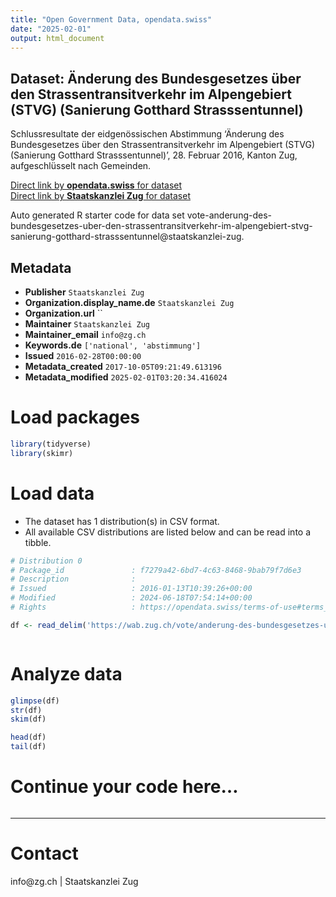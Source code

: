 ```yaml
---
title: "Open Government Data, opendata.swiss"
date: "2025-02-01"
output: html_document
---
```


## Dataset: Änderung des Bundesgesetzes über den Strassentransitverkehr im Alpengebiert (STVG) (Sanierung Gotthard Strasssentunnel)

Schlussresultate der eidgenössischen Abstimmung 'Änderung des Bundesgesetzes über den Strassentransitverkehr im Alpengebiert (STVG) (Sanierung Gotthard Strasssentunnel)', 28. Februar 2016, Kanton Zug, aufgeschlüsselt nach Gemeinden.

[Direct link by **opendata.swiss** for dataset](https://opendata.swiss/de/dataset/anderung-des-bundesgesetzes-uber-den-strassentransitverkehr-im-alpengebiert-stvg-sanierung-gott)<br>
[Direct link by **Staatskanzlei Zug** for dataset](https://wab.zug.ch/vote/anderung-des-bundesgesetzes-uber-den-strassentransitverkehr-im-alpengebiert-stvg-sanierung-gotthard-strasssentunnel/data)

Auto generated R starter code for data set vote-anderung-des-bundesgesetzes-uber-den-strassentransitverkehr-im-alpengebiert-stvg-sanierung-gotthard-strasssentunnel@staatskanzlei-zug.

## Metadata

- **Publisher** `Staatskanzlei Zug`
- **Organization.display_name.de** `Staatskanzlei Zug`
- **Organization.url** ``
- **Maintainer** `Staatskanzlei Zug`
- **Maintainer_email** `info@zg.ch`
- **Keywords.de** `['national', 'abstimmung']`
- **Issued** `2016-02-28T00:00:00`
- **Metadata_created** `2017-10-05T09:21:49.613196`
- **Metadata_modified** `2025-02-01T03:20:34.416024`


# Load packages

```r

library(tidyverse)
library(skimr)

```

# Load data

-   The dataset has 1 distribution(s) in CSV format.
-   All available CSV distributions are listed below and can be read into a tibble.

```r

# Distribution 0
# Package_id               : f7279a42-6bd7-4c63-8468-9bab79f7d6e3
# Description              : 
# Issued                   : 2016-01-13T10:39:26+00:00
# Modified                 : 2024-06-18T07:54:14+00:00
# Rights                   : https://opendata.swiss/terms-of-use#terms_by

df <- read_delim('https://wab.zug.ch/vote/anderung-des-bundesgesetzes-uber-den-strassentransitverkehr-im-alpengebiert-stvg-sanierung-gotthard-strasssentunnel/data-csv')



```

# Analyze data

```r

glimpse(df)
str(df)
skim(df)

head(df)
tail(df)

```

# Continue your code here...

```r

```

------------------------------------------------------------------------

# Contact

info@zg.ch | Staatskanzlei Zug

